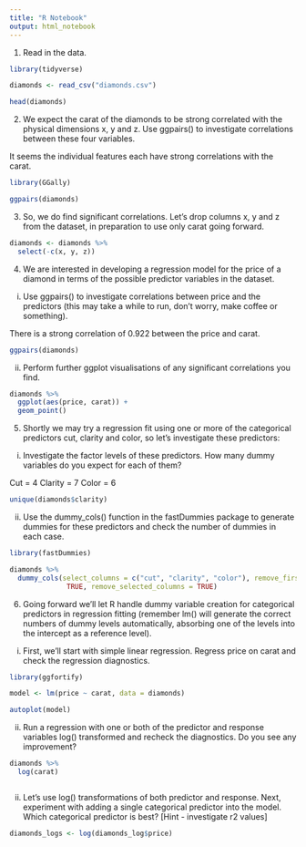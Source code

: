 ```yaml
---
title: "R Notebook"
output: html_notebook
---
```


1. Read in the data. 

```r
library(tidyverse) 

diamonds <- read_csv("diamonds.csv") 

head(diamonds) 
```

2. We expect the carat of the diamonds to be strong correlated with the physical dimensions x, y and z. Use ggpairs() to investigate correlations between these 
four variables. 

It seems the individual features each have strong correlations with the carat. 

```r
library(GGally) 

ggpairs(diamonds) 
```

3. So, we do find significant correlations. Let’s drop columns x, y and z from the dataset, in preparation to use only carat going forward. 

```r
diamonds <- diamonds %>% 
  select(-c(x, y, z)) 
```

4. We are interested in developing a regression model for the price of a 
diamond in terms of the possible predictor variables in the dataset.

i) Use ggpairs() to investigate correlations between price and the predictors 
(this may take a while to run, don’t worry, make coffee or something). 

There is a strong correlation of 0.922 between the price and carat. 

```r
ggpairs(diamonds) 
```

ii) Perform further ggplot visualisations of any significant correlations you 
find. 

```r
diamonds %>% 
  ggplot(aes(price, carat)) + 
  geom_point() 
```

5. Shortly we may try a regression fit using one or more of the categorical 
predictors cut, clarity and color, so let’s investigate these predictors: 

i) Investigate the factor levels of these predictors. How many dummy variables 
do you expect for each of them? 

Cut = 4 
Clarity = 7 
Color = 6 


```r
unique(diamonds$clarity) 
```

ii) Use the dummy_cols() function in the fastDummies package to generate dummies for these predictors and check the number of dummies in each case. 

```r
library(fastDummies)

diamonds %>% 
  dummy_cols(select_columns = c("cut", "clarity", "color"), remove_first_dummy = 
              TRUE, remove_selected_columns = TRUE) 
```

6. Going forward we’ll let R handle dummy variable creation for categorical 
predictors in regression fitting (remember lm() will generate the correct
numbers of dummy levels automatically, absorbing one of the levels into the
intercept as a reference level). 

i) First, we’ll start with simple linear regression. Regress price on carat 
and check the regression diagnostics. 

```r
library(ggfortify) 

model <- lm(price ~ carat, data = diamonds) 

autoplot(model)
```

ii) Run a regression with one or both of the predictor and response variables log() transformed and recheck the diagnostics. Do you see any improvement? 

```r
diamonds %>% 
  log(carat) 
```


```r

```

ii) Let’s use log() transformations of both predictor and response. Next, 
experiment with adding a single categorical predictor into the model. Which 
categorical predictor is best? [Hint - investigate r2 values] 

```r
diamonds_logs <- log(diamonds_log$price) 
```

